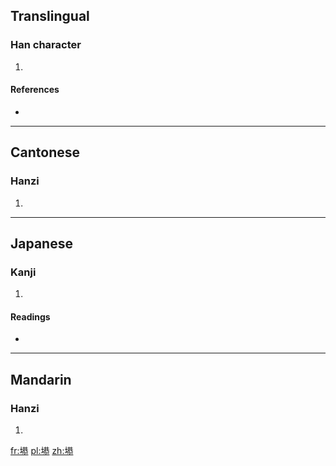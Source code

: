==Translingual==

===Han character===
{{Han char|rn=32|rad=土|as=10|sn=13|four=4413<sub>3</sub>|canj=土廿金心 (GTCP)}}

# {{defn|Han|sort=土10}}

====References====
* {{Han ref|kx=0236.341|dkj=05381|hdz=10470.070|uh=5868|ud=22632|bh=DCE3|bd=56547}}

----

==Cantonese==

===Hanzi===
{{yue-hanzi|jyut=|y=gung1}}

# {{defn|lang=yue|sort=土10}}

----

==Japanese==

===Kanji===
{{ja-kanji|grade=|rs=土10}}

# {{defn|lang=ja|sort=土10}}

====Readings====
* {{ja-readings|on=[[きょう]] (kyō)|kun=}}

----

==Mandarin==

===Hanzi===
{{cmn-hanzi|pin=[[gōng]] ([[gong1]])|wg=kung<sup>1</sup>}}

# {{defn|lang=cmn|sort=土10}}

[[fr:塨]]
[[pl:塨]]
[[zh:塨]]